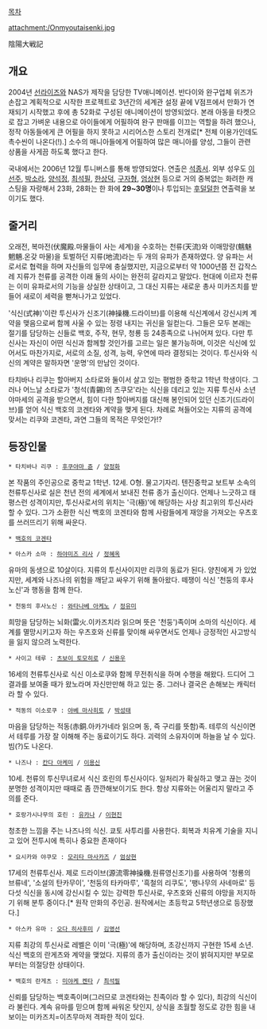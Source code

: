 [[목차]]

attachment:/Onmyoutaisenki.jpg

陰陽大戦記  

== 개요 ==
2004년 [[선라이즈]]와 NAS가 제작을 담당한 TV애니메이션. 반다이와 완구업체 위즈가 손잡고 계획적으로 시작한 프로젝트로 3년간의 세계관 설정 끝에 V점프에서 만화가 연재되기 시작했고 후에 총 52화로 구성된 애니메이션이 방영되었다. 본래 아동을 타켓으로 잡고 가벼운 내용으로 아이들에게 어필하여 완구 판매를 이끄는 역할을 하려 했으나, 정작 아동들에게 큰 어필을 하지 못하고 시리어스한 스토리 전개로[* 전체 이용가인데도 촉수씬이 나온다(!).] 소수의 매니아들에게 어필하여 많은 매니아를 양성, 그들이 관련 상품을 사게끔 하도록 했다고 한다.

국내에서는 2006년 12월 투니버스를 통해 방영되었다. 연출은 [[석종서]]. 외부 성우도 [[이선주]], [[박소라]], [[양석정]], [[최석필]], [[한상덕]], [[구자형]], [[엄상현]] 등으로 거의 중복없는 화려한 캐스팅을 자랑해서 23화, 28화는 한 화에 '''29~30명'''이나 투입되는 [[후덜덜]]한 연출력을 보이기도 했다.
== 줄거리 ==
오래전, 복마전(伏魔殿.마물들이 사는 세계)을 수호하는 천류(天流)와 이매망량(魑魅魍魎.온갖 마물)을 토벌하던 지류(地流)라는 두 개의 유파가 존재하였다. 양 유파는 서로서로 협력을 하며 자신들의 임무에 충실했지만, 지금으로부터 약 1000년쯤 전 갑작스레 지류가 천류를 공격한 이래 둘의 사이는 완전히 갈라지고 말았다. 현대에 이르자 천류는 이미 유파로서의 기능을 상실한 상태이고, 그 대신 지류는 새로운 총사 미카즈치를 받들어 새로이 세력을 뻗쳐나가고 있었다. 

'식신(式神)'이란 투신사가 신조기(神操機.드라이브)를 이용해 식신계에서 강신시켜 계약을 맺음으로써 함께 사울 수 있는 정령 내지는 귀신을 일컫는다. 그들은 모두 본래는 절기를 담당하는 신들로 백호, 주작, 현무, 청룡 등 24종족으로 나뉘어져 있다. 다만 투신사는 자신이 어떤 식신과 함께할 것인가를 고르는 일은 불가능하며, 이것은 식신에 있어서도 마찬가지로, 서로의 소질, 성격, 능력, 우연에 따라 결정되는 것이다. 투신사와 식신의 계약은 말하자면 '운명'의 만남인 것이다. 

타치바나 리쿠는 할아버지 소타로와 둘이서 살고 있는 평범한 중학교 1학년 학생이다. 그러나 어느날 소타로가 '청석(青錫)의 츠쿠모'라는 식신을 데리고 있는 지류 투신사 소년 야마세의 공격을 받으면서, 힘이 다한 할아버지를 대신해 봉인되어 있던 신조기(드라이브)를 얻어 식신 백호의 코겐타와 계약을 맺게 된다. 차례로 쳐들어오는 지류의 공격에 맞서는 리쿠와 코겐타, 과연 그들의 목적은 무엇인가!?

== 등장인물 ==
 * 타치바나 리쿠 : [[후쿠야마 쥰]] / [[양정화]]
본 작품의 주인공으로 중학교 1학년. 12세. O형. 물고기자리. 텐진중학교 보트부 소속의 천류투신사로 실은 천년 전의 세계에서 보내진 천류 종가 출신이다. 언제나 느긋하고 태평스런 성격이지만, 투신사로서의 위치는 '극(極)'에 해당하는 사상 최고위의 투신사라 할 수 있다. 그가 소환한 식신 백호의 코겐타와 함께 사람들에게 재앙을 가져오는 우츠호를 쓰러뜨리기 위해 싸운다. 

 * [[백호의 코겐타]]  

 * 아스카 소마 : [[하야미즈 리사]] / [[정혜옥]]
유마의 동생으로 10살이다. 지류의 투신사이지만 리쿠의 동료가 된다. 양친에게 가 있었지만, 세계와 나즈나의 위험을 깨닫고 싸우기 위해 돌아왔다. 떼쟁이 식신 '천둥의 후사노신'과 행동을 함께 한다. 

 * 천둥의 후사노신 : [[와타나베 아케노]] / [[정유미]]
희망을 담당하는 뇌화(雷火.이카즈치라 읽으며 뜻은 '천둥')족이며 소마의 식신이다. 세계를 멸망시키고자 하는 우츠호와 신류를 맞이해 싸우면서도 언제나 긍정적인 사고방식을 잃지 않으려 노력한다. 

 * 사이고 테루 : [[츠보이 토모히로]] / [[신용우]]
16세의 천류투신사로 식신 이소로쿠와 함께 무전취식을 하며 수행을 해왔다. 드디어 그 결과를 보여줄 때가 왔노라며 자신만만해 하고 있는 중. 그러나 결국은 손해보는 캐릭터라 할 수 있다. 

 * 적동의 이소로쿠 : [[야베 마사히토]] / [[박성태]]
마음을 담당하는 적동(赤銅.아카가네라 읽으며 동, 즉 구리를 뜻함)족. 테루의 식신이면서 테루를 가장 잘 이해해 주는 동료이기도 하다. 괴력의 소유자이며 하늘을 날 수 있다. 빔(?)도 나온다. 

 * 나즈나 : [[칸다 아케미]] / [[이용신]]
10세. 천류의 투신무녀로서 식신 호린의 투신사이다. 일처리가 확실하고 맺고 끊는 것이 분명한 성격이지만 때때로 좀 깐깐해보이기도 한다. 항상 지류와는 어울리지 말라고 주의를 준다. 

 * 호랑가시나무의 호린 : [[유카나]] / [[이현진]]
청초한 느낌을 주는 나즈나의 식신. 쿄토 사투리를 사용한다. 회복과 치유계 기술을 지니고 있어 전투시에 특히나 중요한 존재이다

 * 요시카와 야쿠모 : [[모리타 마사카즈]] / [[엄상현]]
17세의 천류투신사. 제로 드라이브(源流零神操機.원류영신조기)를 사용하여 '청룡의 브류네', '소설의 탄카무이', '천둥의 타카마루', '흑철의 리쿠도', '팽나무의 사네마로' 등 다섯 식신을 동시에 강신시킬 수 있는 강력한 투신사로, 우츠호와 신류의 야망을 저지하기 위해 분투 중이다.[* 원작 만화의 주인공. 원작에서는 초등학교 5학년생으로 등장했다.] 

 * 아스카 유마 : [[오다 히사후미]] / [[김영선]]
지류 최강의 투신사로 레벨은 이미 '극(極)'에 해당하며, 초강신까지 구현한 15세 소년. 식신 백호의 란게츠와 계약을 맺었다. 지류의 종가 출신이라는 것이 밝혀지지만 부모로부터는 의절당한 상태이다. 

 * 백호의 란게츠 : [[미야케 켄타]] / [[최석필]]
신뢰를 담당하는 백호족이며(그러므로 코겐타와는 친족이라 할 수 있다), 최강의 식신이라 불린다. 계속 유마를 믿으며 함께 싸워온 탓인지, 상식을 초월할 정도로 강한 힘을 내보이는 미카즈치=이츠무마저 격파한 적이 있다.

